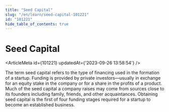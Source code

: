 ```yaml
---
title: "Seed Capital"
slug: "/en/learn/seed-capital-101221"
id: "101221"
hide_table_of_contents: true
---
```



# Seed Capital

<ArticleMeta id={101221} updatedAt={'2023-09-26 13:58:54'} />
<div className='border-solid border-b border-t-0 my-4 border-[var(--ifm-color-gray-300)]' />

The term seed capital refers to the type of financing used in the formation of a startup. Funding is provided by private investors—usually in exchange for an equity stake in the company or for a share in the profits of a product. Much of the seed capital a company raises may come from sources close to its founders including family, friends, and other acquaintances. Obtaining seed capital is the first of four funding stages required for a startup to become an established business.
